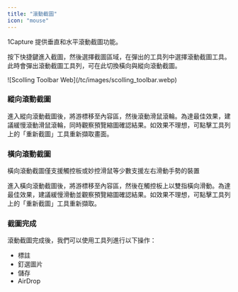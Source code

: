 ```yaml
---
title: "滾動截圖"
icon: "mouse"
---
```


1Capture 提供垂直和水平滾動截圖功能。

按下快捷鍵進入截圖，然後選擇截圖區域，在彈出的工具列中選擇滾動截圖工具。此時會彈出滾動截圖工具列，可在此切換橫向與縱向滾動截圖。

<Frame caption="滾動截圖工具列">
  ![Scolling Toolbar Web](/tc/images/scolling_toolbar.webp)
</Frame>

### **縱向滾動截圖**

進入縱向滾動截圖後，將游標移至內容區，然後滾動滑鼠滾輪。為達最佳效果，建議緩慢滾動滑鼠滾輪，同時觀察預覽縮圖確認結果。如效果不理想，可點擊工具列上的「重新截圖」工具重新擷取畫面。

### **橫向滾動截圖**

<Info>
  橫向滾動截圖僅支援觸控板或妙控滑鼠等少數支援左右滑動手勢的裝置
</Info>

進入橫向滾動截圖後，將游標移至內容區，然後在觸控板上以雙指橫向滑動。為達最佳效果，建議緩慢滑動並觀察預覽縮圖確認結果。如效果不理想，可點擊工具列上的「重新截圖」工具重新擷取。

### **截圖完成**

滾動截圖完成後，我們可以使用工具列進行以下操作：
  
- 標註
- 釘選圖片
- 儲存
- AirDrop
